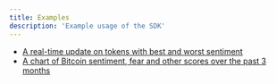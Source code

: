 ```yaml
---
title: Examples
description: 'Example usage of the SDK'
---
```


* [A real-time update on tokens with best and worst sentiment](https://github.com/rumorz-ai/rumorz/blob/main/docs/examples/real_time_summary.py)
* [A chart of Bitcoin sentiment, fear and other scores over the past 3 months](https://github.com/rumorz-ai/rumorz/blob/main/docs/examples/bitcoin_sentiment.py)